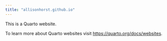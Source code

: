 ```yaml
---
title: "allisonhorst.github.io"
---
```


This is a Quarto website.

To learn more about Quarto websites visit <https://quarto.org/docs/websites>.
